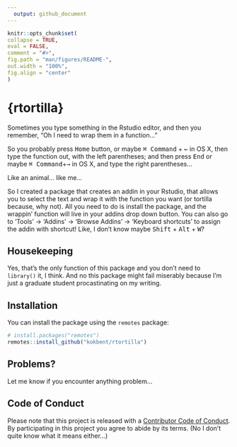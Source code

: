 ```yaml
---
  output: github_document
---
```


  <!-- README.md is generated from README.Rmd. Please edit that file -->

  ```r
knitr::opts_chunk$set(
  collapse = TRUE,
  eval = FALSE,
  comment = "#>",
  fig.path = "man/figures/README-",
  out.width = "100%",
  fig.align = "center"
)
```
# {rtortilla}

Sometimes you type something in the Rstudio editor, and then you remember, 
"Oh I need to wrap them in a function..."

So you probably press <kbd>Home</kbd> button, or maybe <kbd>⌘ Command</kbd> + <kbd>←</kbd> in OS X, then type the function out, with the left parentheses; and then press <kbd>End</kbd> or maybe <kbd>⌘ Command</kbd>+<kbd>→</kbd> in OS X, and type the right parentheses...

Like an animal... like me...

So I created a package that creates an addin in your Rstudio, that allows you to select the text and wrap it with the function you want (or tortilla because, why not). All you need to do is install the package, and the wrappin' function will live in your addins drop down button. You can also go to 'Tools' → 'Addins' → 'Browse Addins' → 'Keyboard shortcuts' to assign the addin with shortcut! Like, I don't know maybe <kbd>Shift</kbd> + <kbd>Alt</kbd> + <kbd>W</kbd>?

## Housekeeping

Yes, that's the only function of this package and you don't need to `library()` it, I think. And no this package might fail miserably because I'm just a graduate student procastinating on my writing.

## Installation

You can install the package using the `remotes` package:
``` r
# install.packages("remotes")
remotes::install_github("kokbent/rtortilla")
```

## Problems?

Let me know if you encounter anything problem...

## Code of Conduct 

Please note that this project is released with a [Contributor Code of Conduct](https://www.contributor-covenant.org/version/1/0/0/code-of-conduct.html).
By participating in this project you agree to abide by its terms.
(No I don't quite know what it means either...)
